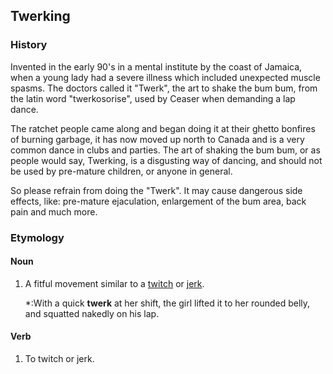 ==Twerking==

===History===

Invented in the early 90's in a mental institute by the coast of Jamaica, when a young lady had a severe illness which included unexpected muscle spasms. The doctors called it "Twerk", the art to shake the bum bum, from the latin word "twerkosorise", used by Ceaser when demanding a lap dance.

The ratchet people came along and began doing it at their ghetto bonfires of burning garbage, it has now moved up north to Canada and is a very common dance in clubs and parties. The art of shaking the bum bum, or as people would say, Twerking, is a disgusting way of dancing, and should not be used by pre-mature children, or anyone in general.

So please refrain from doing the "Twerk". It may cause dangerous side effects, like: pre-mature ejaculation, enlargement of the bum area, back pain and much more. 

===Etymology===

{{blend|twitch|jerk|spas}}

====Noun====
{{en-noun}}

# A fitful movement similar to a [[twitch]] or [[jerk]].
#*:With a quick '''twerk''' at her shift, the girl lifted it to her rounded belly, and squatted nakedly on his lap.

====Verb====
{{en-verb}}

# To twitch or jerk.